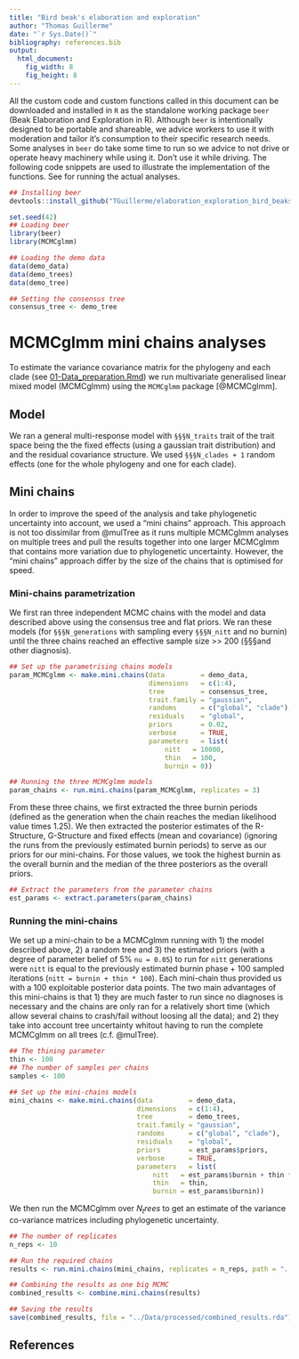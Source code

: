 ```yaml
---
title: "Bird beak's elaboration and exploration"
author: "Thomas Guillerme"
date: "`r Sys.Date()`"
bibliography: references.bib
output:
  html_document:
    fig_width: 8
    fig_height: 8
---
```



All the custom code and custom functions called in this document can be downloaded and installed in `R` as the standalone working package `beer` (Beak Elaboration and Exploration in R).
Although `beer` is intentionally designed to be portable and shareable, we advice workers to use it with moderation and tailor it's consumption to their specific research needs.
Some analyses in `beer` do take some time to run so we advice to not drive or operate heavy machinery while using it.
Don't use it while driving.
The following code snippets are used to illustrate the implementation of the functions.
See <!-- §§§run_replicates_script --> for running the actual analyses.


```r
## Installing beer
devtools::install_github("TGuillerme/elaboration_exploration_bird_beaks/beer")
```

```r
set.seed(42)
## Loading beer
library(beer)
library(MCMCglmm)

## Loading the demo data
data(demo_data)
data(demo_trees)
data(demo_tree)

## Setting the consensus tree
consensus_tree <- demo_tree
```

# MCMCglmm mini chains analyses

To estimate the variance covariance matrix for the phylogeny and each clade (see [01-Data_preparation.Rmd](01-Data_preparation.Rmd)) we run multivariate generalised linear mixed model (MCMCglmm) using the `MCMCglmm` package [@MCMCglmm].

## Model

We ran a general multi-response model with `§§§N_traits` trait of the trait space being the the fixed effects (using a gaussian trait distribution) and and the residual covariance structure.
We used `§§§N_clades + 1` random effects (one for the whole phylogeny and one for each clade).

## Mini chains

In order to improve the speed of the analysis and take phylogenetic uncertainty into account, we used a "mini chains" approach.
This approach is not too dissimilar from @mulTree as it runs multiple MCMCglmm analyses on multiple trees and pull the results together into one larger MCMCglmm that contains more variation due to phylogenetic uncertainty.
However, the "mini chains" approach differ by the size of the chains that is optimised for speed.

### Mini-chains parametrization

We first ran three independent MCMC chains with the model and data described above using the consensus tree and flat priors.
We ran these models (for `§§§N_generations` with sampling every `§§§N_nitt` and no burnin) until the three chains reached an effective sample size >> 200 (§§§and other diagnosis).

```r
## Set up the parametrising chains models
param_MCMCglmm <- make.mini.chains(data         = demo_data,
                                   dimensions   = c(1:4),
                                   tree         = consensus_tree,
                                   trait.family = "gaussian",
                                   randoms      = c("global", "clade"),
                                   residuals    = "global",
                                   priors       = 0.02,
                                   verbose      = TRUE,
                                   parameters   = list(
                                       nitt   = 10000,
                                       thin   = 100,
                                       burnin = 0))

## Running the three MCMCglmm models
param_chains <- run.mini.chains(param_MCMCglmm, replicates = 3)
```

From these three chains, we first extracted the three burnin periods (defined as the generation when the chain reaches the median likelihood value times 1.25).
We then extracted the posterior estimates of the R-Structure, G-Structure and fixed effects (mean and covariance) (ignoring the runs from the previously estimated burnin periods) to serve as our priors for our mini-chains. 
For those values, we took the highest burnin as the overall burnin and the median of the three posteriors as the overall priors.

```r
## Extract the parameters from the parameter chains
est_params <- extract.parameters(param_chains)
```

### Running the mini-chains

We set up a mini-chain to be a MCMCglmm running with 1) the model described above, 2) a random tree and 3) the estimated priors (with a degree of parameter belief of 5% `nu = 0.05`) to run for `nitt` generations were `nitt` is equal to the previously estimated burnin phase + 100 sampled iterations (`nitt = burnin + thin * 100`).
Each mini-chain thus provided us with a 100 exploitable posterior data points.
The two main advantages of this mini-chains is that 1) they are much faster to run since no diagnoses is necessary and the chains are only ran for a relatively short time (which allow several chains to crash/fail without loosing all the data); and 2) they take into account tree uncertainty whitout having to run the complete MCMCglmm on all trees (c.f. @mulTree).


```r
## The thining parameter
thin <- 100
## The number of samples per chains
samples <- 100

## Set up the mini-chains models
mini_chains <- make.mini.chains(data         = demo_data,
                                dimensions   = c(1:4),
                                tree         = demo_trees,
                                trait.family = "gaussian",
                                randoms      = c("global", "clade"),
                                residuals    = "global",
                                priors       = est_params$priors,
                                verbose      = TRUE,
                                parameters   = list(
                                    nitt   = est_params$burnin + thin * samples,
                                    thin   = thin,
                                    burnin = est_params$burnin))
```

We then run the MCMCglmm over $N_trees$ to get an estimate of the variance co-variance matrices including phylogenetic uncertainty.

```r
## The number of replicates
n_reps <- 10

## Run the required chains
results <- run.mini.chains(mini_chains, replicates = n_reps, path = "../Data/Processed/MCMC/")

## Combining the results as one big MCMC
combined_results <- combine.mini.chains(results)

## Saving the results
save(combined_results, file = "../Data/processed/combined_results.rda")
```



<!-- 

#### Number of runs optimisation (TO BE DEVELOPPED?)

```r
## Function for running one mini chain on a random tree (and saving the results)
fun.mini.chains <- function() {
    run.mini.chains(mini_chains, replicates = 1, path = "../Data/Processed/MCMC/", file.name = "mini.chains")
}
```

To make sure we reached consistent results, we run the a set of N mini-chains were N was determined using the following variance optimisation algorithm
 
 * 1. run an initial $N = 20$ chains;
 * 2. estimate the $V_{1}$, the pooled variances for each parameters in the chain (V1 is a vector of length §§§);
 * 3. update N to N = N * 1.05 and run an additional 5% chains
 * 4. estimate $V_{2}$, the pooled variances for each parameters in the chain;
 * 5. calculate $\Delta_V$ the absolute change between $V_{1}$ and $V_{2}$ as ($\sqrt{(\frac{V_{1}}/{V_{2}} - 1)^{2}}$).
 * 6. If $\Delta_V < 0.05$ (meaning an increase of 5% of the replicates resulted in an increase of the parameters of less than 5%), the desired number of mini-chains is reached. Else, set $V_{1} = V_{2}$ and repeat from step 3.


```r
## The summary function

```


After reaching the desired $N$ chains, we pulled all the posterior estimates together back into a "normal" big MCMCglmm with a posterior distribution including the effective results and the phylogenetic uncertainty.

-->

## References